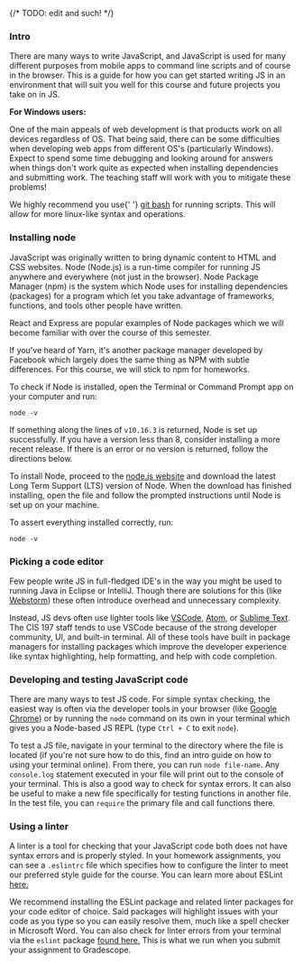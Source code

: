 
{/* TODO: edit and such! */}

### Intro

There are many ways to write JavaScript, and JavaScript is used for many different purposes from mobile apps to command line scripts and of course in the browser. This is a guide for how you can get started writing JS in an environment that will suit you well for this course and future projects you take on in JS.

<Alert>
  <p>
    <strong>For Windows users:</strong>
  </p>
  <p>
    One of the main appeals of web development is that products work on all
    devices regardless of OS. That being said, there can be some difficulties
    when developing web apps from different OS's (particularly Windows). Expect
    to spend some time debugging and looking around for answers when things
    don't work quite as expected when installing dependencies and submitting
    work. The teaching staff will work with you to mitigate these problems!
  </p>
  <p>
    We highly recommend you use{' '}
    <a href="https://gitforwindows.org/">git bash</a> for running scripts. This
    will allow for more linux-like syntax and operations.
  </p>
</Alert>

### Installing node

JavaScript was originally written to bring dynamic content to HTML and CSS websites. Node (Node.js) is a run-time compiler for running JS anywhere and everywhere (not just in the browser). Node Package Manager (npm) is the system which Node uses for installing dependencies (packages) for a program which let you take advantage of frameworks, functions, and tools other people have written.

React and Express are popular examples of Node packages which we will become familiar with over the course of this semester.

If you've heard of Yarn, it's another package manager developed by Facebook which largely does the same thing as NPM with subtle differences. For this course, we will stick to npm for homeworks.

To check if Node is installed, open the Terminal or Command Prompt app on your computer and run:

```text
node -v
```

If something along the lines of `v10.16.3` is returned, Node is set up successfully. If you have a version less than 8, consider installing a more recent release. If there is an error or no version is returned, follow the directions below.

To install Node, proceed to the [node.js website](https://nodejs.org/en/download/) and download the latest Long Term Support (LTS) version of Node. When the download has finished installing, open the file and follow the prompted instructions until Node is set up on your machine.

To assert everything installed correctly, run:

```text
node -v
```

### Picking a code editor

Few people write JS in full-fledged IDE's in the way you might be used to running Java in Eclipse or IntelliJ. Though there are solutions for this (like [Webstorm](https://www.jetbrains.com/webstorm/)) these often introduce overhead and unnecessary complexity.

Instead, JS devs often use lighter tools like [VSCode](https://code.visualstudio.com), [Atom](https://atom.io), or [Sublime Text](https://www.sublimetext.com). The CIS 197 staff tends to use VSCode because of the strong developer community, UI, and built-in terminal. All of these tools have built in package managers for installing packages which improve the developer experience like syntax highlighting, help formatting, and help with code completion.

### Developing and testing JavaScript code

There are many ways to test JS code. For simple syntax checking, the easiest way is often via the developer tools in your browser (like [Google Chrome](https://developers.google.com/web/tools/chrome-devtools/)) or by running the `node` command on its own in your terminal which gives you a Node-based JS REPL (type `Ctrl + C` to exit `node`).

To test a JS file, navigate in your terminal to the directory where the file is located (if you're not sure how to do this, find an intro guide on how to using your terminal online). From there, you can run `node file-name`. Any `console.log` statement executed in your file will print out to the console of your terminal. This is also a good way to check for syntax errors. It can also be useful to make a new file specifically for testing functions in another file. In the test file, you can `require` the primary file and call functions there.

### Using a linter

A linter is a tool for checking that your JavaScript code both does not have syntax errors and is properly styled. In your homework assignments, you can see a `.eslintrc` file which specifies how to configure the linter to meet our preferred style guide for the course. You can learn more about ESLint [here.](https://eslint.org)

We recommend installing the ESLint package and related linter packages for your code editor of choice. Said packages will highlight issues with your code as you type so you can easily resolve them, much like a spell checker in Microsoft Word. You can also check for linter errors from your terminal via the `eslint` package [found here.](https://eslint.org/docs/user-guide/command-line-interface) This is what we run when you submit your assignment to Gradescope.
